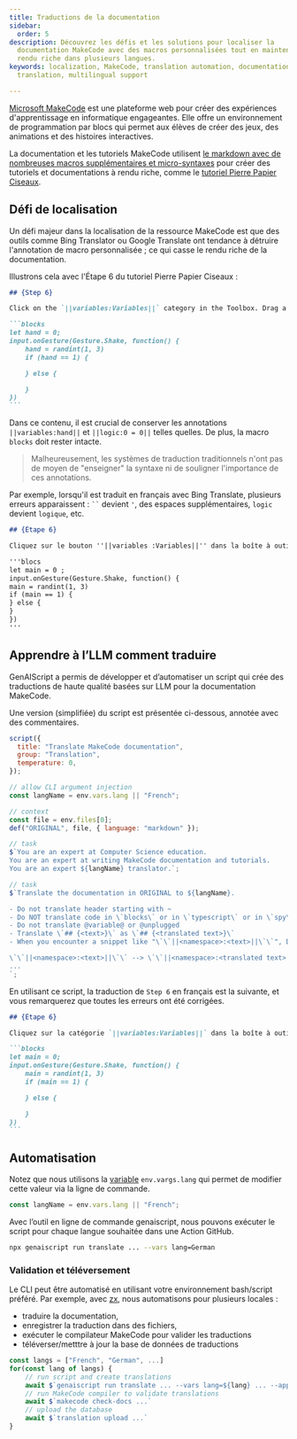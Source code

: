 ```yaml
---
title: Traductions de la documentation
sidebar:
  order: 5
description: Découvrez les défis et les solutions pour localiser la
  documentation MakeCode avec des macros personnalisées tout en maintenant un
  rendu riche dans plusieurs langues.
keywords: localization, MakeCode, translation automation, documentation
  translation, multilingual support

---
```


[Microsoft MakeCode](https://makecode.com) est une plateforme web pour créer des expériences d'apprentissage en informatique engageantes. Elle offre un environnement de programmation par blocs qui permet aux élèves de créer des jeux, des animations et des histoires interactives.

La documentation et les tutoriels MakeCode utilisent [le markdown avec de nombreuses macros supplémentaires et micro-syntaxes](https://makecode.com/writing-docs) pour créer des tutoriels et documentations à rendu riche, comme le [tutoriel Pierre Papier Ciseaux](https://makecode.microbit.org/projects/rock-paper-scissors).

## Défi de localisation

Un défi majeur dans la localisation de la ressource MakeCode est que des outils comme Bing Translator ou Google Translate ont tendance à détruire l'annotation de macro personnalisée ; ce qui casse le rendu riche de la documentation.

Illustrons cela avec l'Étape 6 du tutoriel Pierre Papier Ciseaux :

````markdown wrap
## {Step 6}

Click on the `||variables:Variables||` category in the Toolbox. Drag a `||variables:hand||` block out and drop it into the `||logic:0 = 0||` comparison block replacing the first **0**. Click on the second 0 in the comparison block and change to **1**.

```blocks
let hand = 0;
input.onGesture(Gesture.Shake, function() {
    hand = randint(1, 3)
    if (hand == 1) {

    } else {

    }
})
```
````

Dans ce contenu, il est crucial de conserver les annotations `||variables:hand||` et `||logic:0 = 0||` telles quelles. De plus, la macro `blocks` doit rester intacte.

> Malheureusement, les systèmes de traduction traditionnels n'ont pas de moyen de "enseigner" la syntaxe ni de souligner l'importance de ces annotations.

Par exemple, lorsqu'il est traduit en français avec Bing Translate, plusieurs erreurs apparaissent : ` `` ` devient `'`, des espaces supplémentaires, `logic` devient `logique`, etc.

```markdown wrap
## {Étape 6}

Cliquez sur le bouton ''||variables :Variables||'' dans la boîte à outils. Faites glisser un ''||variables :main||'' et déposez-le dans le fichier ''||logique :0 = 0||'' en remplacement du premier **0**. Cliquez sur le deuxième 0 dans le bloc de comparaison et passez à **1**.

'''blocs
let main = 0 ;
input.onGesture(Gesture.Shake, function() {
main = randint(1, 3)
if (main == 1) {
} else {
}
})
'''
```

## Apprendre à l’LLM comment traduire

GenAIScript a permis de développer et d’automatiser un script qui crée des traductions de haute qualité basées sur LLM pour la documentation MakeCode.

Une version (simplifiée) du script est présentée ci-dessous, annotée avec des commentaires.

```js wrap
script({
  title: "Translate MakeCode documentation",
  group: "Translation",
  temperature: 0,
});

// allow CLI argument injection
const langName = env.vars.lang || "French";

// context
const file = env.files[0];
def("ORIGINAL", file, { language: "markdown" });

// task
$`You are an expert at Computer Science education. 
You are an expert at writing MakeCode documentation and tutorials. 
You are an expert ${langName} translator.`;

// task
$`Translate the documentation in ORIGINAL to ${langName}.

- Do not translate header starting with ~
- Do NOT translate code in \`blocks\` or in \`typescript\` or in \`spy\` or in \`python\`. However, you can should comments.
- Do not translate @variable@ or @unplugged
- Translate \`## {<text>}\` as \`## {<translated text>}\`
- When you encounter a snippet like "\`\`||<namespace>:<text>||\`\`", DO NOT translate <namespace> and DO translate text.

\`\`||<namespace>:<text>||\`\` --> \`\`||<namespace>:<translated text>||\`\`
...
`;
```

En utilisant ce script, la traduction de `Step 6` en français est la suivante, et vous remarquerez que toutes les erreurs ont été corrigées.

````markdown wrap
## {Étape 6}

Cliquez sur la catégorie `||variables:Variables||` dans la boîte à outils. Faites glisser un bloc `||variables:main||` et déposez-le dans le bloc de comparaison `||logic:0 = 0||`, en remplaçant le premier **0**. Cliquez sur le deuxième 0 dans le bloc de comparaison et changez-le en **1**.

```blocks
let main = 0;
input.onGesture(Gesture.Shake, function() {
    main = randint(1, 3)
    if (main == 1) {

    } else {

    }
})
```
````

## Automatisation

Notez que nous utilisons la [variable](../../reference/scripts/variables/) `env.vargs.lang` qui permet de modifier cette valeur via la ligne de commande.

```js
const langName = env.vars.lang || "French";
```

Avec l’outil en ligne de commande genaiscript, nous pouvons exécuter le script pour chaque langue souhaitée dans une Action GitHub.

```sh
npx genaiscript run translate ... --vars lang=German
```

### Validation et téléversement

Le CLI peut être automatisé en utilisant votre environnement bash/script préféré. Par exemple, avec [zx](https://google.github.io/zx/), nous automatisons pour plusieurs locales :

* traduire la documentation,
* enregistrer la traduction dans des fichiers,
* exécuter le compilateur MakeCode pour valider les traductions
* téléverser/metttre à jour la base de données de traductions

```js wrap title="ai-translation.mjs"
const langs = ["French", "German", ...]
for(const lang of langs) {
    // run script and create translations
    await $`genaiscript run translate ... --vars lang=${lang} ... --apply-edits`
    // run MakeCode compiler to validate translations
    await $`makecode check-docs ...`
    // upload the database
    await $`translation upload ...`
}
```
